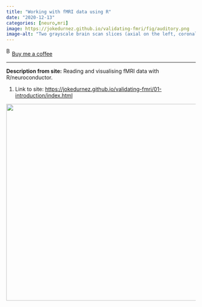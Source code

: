 ```yaml
---
title: "Working with fMRI data using R"
date: "2020-12-13"
categories: [neuro,mri]
image: https://jokedurnez.github.io/validating-fmri/fig/auditory.png
image-alt: "Two grayscale brain scan slices (axial on the left, coronal on the right) with red-highlighted regions of interest in the bilateral medial temporal lobes. These red regions likely indicate statistically significant activation or structural differences in neuroimaging data."
---
```


<link href="https://fonts.googleapis.com/css?family=Cookie" rel="stylesheet"><a class="bmc-button" target="_blank" href="https://www.buymeacoffee.com/JoscelinRocha">![Buy me a coffee](https://cdn.buymeacoffee.com/buttons/bmc-new-btn-logo.svg){alt="Buy me a coffee" width="15" height="21"}Buy me a coffee</a>

------------------------------------------------------------------------

**Description from site:** Reading and visualising fMRI data with R/neuroconductor.

1.  Link to site: <https://jokedurnez.github.io/validating-fmri/01-introduction/index.html>

![](https://jokedurnez.github.io/validating-fmri/fig/auditory.png){fig-alt="Two grayscale brain scan slices (axial on the left, coronal on the right) with red-highlighted regions of interest in the bilateral medial temporal lobes. These red regions likely indicate statistically significant activation or structural differences in neuroimaging data." width="524"}
